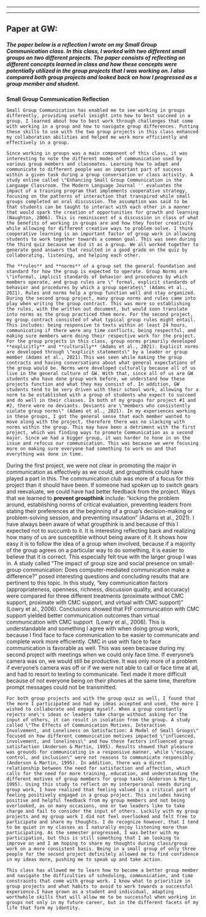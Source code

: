 ------------------------------------------------------------------------

------------------------------------------------------------------------

## **Paper at GW:**

##### The paper below is a reflection I wrote on my Small Group Communication class. In this class, I worked with two different small groups on two different projects. The paper consists of reflecting on different concepts learned in class and how these concepts were potentially utilized in the group projects that I was working on. I also compared both group projects and looked back on how I progressed as a group member and student.

**Small Group Communication Reflection**

```         
Small Group Communication has enabled me to see working in groups differently, providing useful insight into how to best succeed in a group. I learned about how to best work through challenges that come with working in a group and how to navigate group differences. Putting these skills to use with the two group projects in this class enhanced my collaboration abilities and helped me work more efficiently and effectively in a group.

Since working in groups was a main component of this class, it was interesting to note the different modes of communication used by various group members and classmates. Learning how to adapt and communicate to different people was an important part of success within a given task during a group conversation or class activity. A study online called \"Enhancing Small Group Communication in the Language Classroom. The Modern Language Journal '' evaluates the impact of a training program that implements cooperative strategy, focusing on the patterns of interaction that transpired while small groups completed an oral discussion. The assumption was said to be that students can be taught to interact with each other in a manner that would spark the creation of opportunities for growth and learning (Naughton, 2006). This is reminiscent of a discussion in class of what the benefits of working in groups are and how they foster creativity while allowing for different creative ways to problem solve. I think cooperative learning is an important factor of group work in allowing students to work together towards a common goal. This was seen during the third quiz because we did it as a group. We all worked together to generate good answers that resulted in a good grade on the quiz by collaborating, listening, and helping each other.

The **rules** and **norms** of a group set the general foundation and standard for how the group is expected to operate. Group Norms are \"informal, implicit standards of behavior and procedures by which members operate, and group rules are \" formal, explicit standards of behavior and procedures by which a group operates\" (Adams et al., 2021). Rules and norms help a group function well and stay organized. During the second group project, many group norms and rules came into play when writing the group contract. This was more so establishing the rules, with the written out document, but would soon translate into norms as the group practiced them more. For the second project, my group contract consisted of what typical group rules might entail. This includes: being responsive to texts within at least 24 hours, communicating if there were any time conflicts, being respectful, and making sure members were doing their respective work for the project. For the group projects in this class, group norms primarily developed **explicitly** and **culturally** (Adams et al., 2021). Explicit norms are developed through \"explicit statements\" by a leader or group member (Adams et al., 2021).This was seen while making the group contracts and having conversations about what general expectations of the group would be. Norms were developed culturally because all of us live in the general culture of GW. With that, since all of us are GW students who have done group work before, we understand how these projects function and what they may consist of. In addition, GW students tend to be very driven with their school work, allowing for a norm to be established with a group of students who expect to succeed and do well in their classes. In both of my groups for project #1 and #2, there were no deviants. Deviants are \"members who consistently violate group norms\" (Adams et al., 2021). In my experiences working in these groups, I got the general sense that each member wanted to move along with the project, therefore there was no slacking with norms within the group. This may have been a detriment with the first project, which was finding ways to promote Communication as a second major. Since we had a bigger group, it was harder to hone in on the issue and refocus our communication. This was because we were focusing more on making sure everyone had something to work on and that everything was done in time.
```

During the first project, we were not clear in promoting the major in communication as effectively as we could, and groupthink could have played a part in this. The communication club was more of a focus for this project than it should have been. If someone had spoken up to switch gears and reevaluate, we could have had better feedback from the project. Ways that we learned to **prevent groupthink** include: "kicking the problem around, establishing norms of critical evaluation, preventing leaders from stating their preferences at the beginning of a group's decision-making or problem-solving session, and preventing insulation" (Adams et al., 2021). I have always been aware of what groupthink is and because of this I expected not to succumb to it. It is interesting reflecting back and realizing how many of us are susceptible without being aware of it. It shows how easy it is to follow the idea of a group when involved, because if a majority of the group agrees on a particular way to do something, it is easier to believe that it is correct. This especially felt true with the larger group I was in. A study called "The impact of group size and social presence on small-group communication: Does computer-mediated communication make a difference?" posed interesting questions and concluding results that are pertinent to this topic. In this study, "key communication factors (appropriateness, openness, richness, discussion quality, and accuracy) were compared for three different treatments (proximate without CMC support, proximate with CMC support, and virtual with CMC support)" (Lowry et al., 2006). Conclusions showed that FtF communication with CMC support yielded better communication outcomes than virtual communication with CMC support  (Lowry et al., 2006). This is understandable and something I agree with when doing group work, because I find face to face communication to be easier to communicate and complete work more efficiently. CMC in use with face to face communication is favorable as well. This was seen because during my second project with meetings when we could only face time. If everyone's camera was on, we would still be productive. It was only more of a problem if everyone's camera was off or if we were not able to call or face time at all, and had to resort to texting to communicate. Text made it more difficult because of not everyone being on their phones at the same time, therefore prompt messages could not be transmitted. 

```         
For both group projects and with the group quiz as well, I found that the more I participated and had my ideas accepted and used, the more I wished to collaborate and engage myself. When a group constantly rejects one\'s ideas or leaders take charge without asking for the input of others, it can result in isolation from the group. A study called \"The Effects of Communication Motives, Interaction Involvement, and Loneliness on Satisfaction: A Model of Small Groups\" focused on how different communication motives impacted \"influenced, involvement, and loneliness\" and how these factors influenced group satisfaction (Anderson & Martin, 1995). Results showed that pleasure was grounds for communicating in a responsive manner, while \"escape, control, and inclusion\" were not reasons to communicate responsibly (Anderson & Martin, 1995). In addition, there was a direct relationship between the need for satisfaction and affection, which calls for the need for more training, education, and understanding the different motives of group members for group tasks (Anderson & Martin, 1995). Using this study to reflect on my interpersonal needs during group work, I have realized that feeling valued is a critical part of feeling positively engaged in a group project. This includes having positive and helpful feedback from my group members and not being overlooked, as on many occasions, one or two leaders like to take charge and fail to consider the input of others. Luckily with my group projects and my group work I did not feel overlooked and felt free to participate and share my thoughts. I do recognize however, that I tend to be quiet in my classes as I naturally enjoy listening more than participating. As the semester progressed, I was better with my participation, but this is still something that I am looking to improve on and I am hoping to share my thoughts during class/group work on a more consistent basis. Being in a small group of only three people for the second project definitely allowed me to find confidence in my ideas more, pushing me to speak up and take action.

This class has allowed me to learn how to become a better group member and navigate the difficulties of scheduling, communication, and time constraints that come with group work. I know what to prioritize in group projects and what habits to avoid to work towards a successful experience.I have grown as a student and individual, adapting worthwhile skills that will allow me to be successful when working in groups not only in my future career, but in the different facets of my life that form my identity.
```
